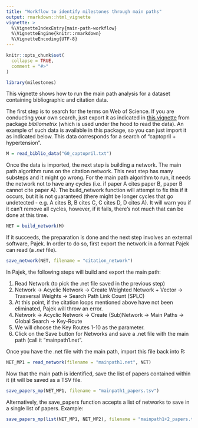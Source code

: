 ```yaml
---
title: "Workflow to identify milestones through main paths"
output: rmarkdown::html_vignette
vignette: >
  %\VignetteIndexEntry{main-path-workflow}
  %\VignetteEngine{knitr::rmarkdown}
  %\VignetteEncoding{UTF-8}
---
```


```r
knitr::opts_chunk$set(
  collapse = TRUE,
  comment = "#>"
)
```

```r
library(milestones)
```

This vignette shows how to run the main path analysis for a dataset containing bibliographic and citation data.

The first step is to search for the terms on Web of Science. If you are conducting your own search, just export it as indicated in [this vignette](!...) from package *bibliometrix* (which is used under the hood to read the data). An example of such data is available in this package, so you can just import it as indicated below. This data corresponds for a search of "captopril + hypertension".

```r
M = read_biblio_data("G0_captopril.txt")
```

Once the data is imported, the next step is building a network. The main path algorithm runs on the citation network. This next step has many substeps and it might go wrong. For the main path algorithm to run, it needs the network not to have any cycles (i.e. if paper A cites paper B, paper B cannot cite paper A). The build_network function will attempt to fix this if it occurs, but it is not guaranteed (there might be longer cycles that go undetected - e.g. A cites B, B cites C, C cites D, D cites A). It will warn you if it can't remove all cycles, however, if it fails, there's not much that can be done at this time.

```r
NET = build_network(M)
```

If it succeeds, the preparation is done and the next step involves an external software, Pajek. In order to do so, first export the network in a format Pajek can read (a *.net* file).

```r
save_network(NET, filename = "citation_network")
```

In Pajek, the following steps will build and export the main path:

1. Read Network (to pick the .net file saved in the previous step)
2. Network → Acyclic Network → Create Weighted Network + Vector → Trasversal Weights → Search Path Link Count (SPLC)
3. At this point, if the citation loops mentioned above have not been eliminated, Pajek will throw an error.
4. Network → Acyclic Network → Create (Sub)Network → Main Paths → Global Search → Key-Route
5. We will choose the Key Routes 1-10 as the parameter.
6. Click on the Save button for Networks and save a .net file with the main path (call it "mainpath1.net".

Once you have the .net file with the main path, import this file back into R:

```r
NET_MP1 = read_network(filename = "mainpath1.net", NET)
```

Now that the main path is identified, save the list of papers contained within it (it will be saved as a TSV file.

```r
save_papers_mp(NET_MP1, filename = "mainpath1_papers.tsv")
```

Alternatively, the save_papers function accepts a list of networks to save in a single list of papers. Example:

```r
save_papers_mp(list(NET_MP1, NET_MP2), filename = "mainpath1+2_papers.tsv")
```


